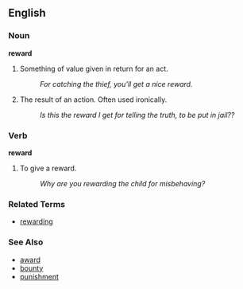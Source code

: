 ==English==

===Noun===
'''reward'''

# Something of value given in return for an act.
#: ''For catching the thief, you'll get a nice reward.''
# The result of an action.  Often used ironically.
#: ''Is this the reward I get for telling the truth, to be put in jail??''

===Verb===
'''reward'''

# To give a reward.
#: ''Why are you rewarding the child for misbehaving?''

===Related Terms===

*[[rewarding]] <!-- adj, as, rewarding work -->


===See Also===
*[[award]]
*[[bounty]]
*[[punishment]]